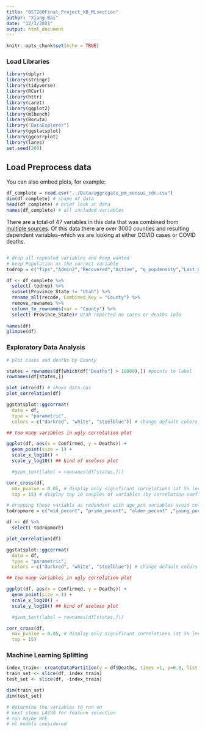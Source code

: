 ```yaml
---
title: "BST260Final_Project_XB_MLsection"
author: "Xiang Bai"
date: "12/3/2021"
output: html_document
---
```


```r
knitr::opts_chunk$set(echo = TRUE)
```

### Load Libraries

```r
library(dplyr)
library(stringr)
library(tidyverse)
library(RCurl)
library(httr)
library(caret)
library(ggplot2)
library(mlbench)
library(Boruta)
library("DataExplorer")
library(ggstatsplot)
library(ggcorrplot)
library(lares)
set.seed(260)
```

## Load Preprocess data

You can also embed plots, for example:

```r
df_complete = read.csv("../Data/aggregate_pm_census_cdc.csv")
dim(df_complete) # shape of data
head(df_complete) # brief look at data
names(df_complete) # all included variables
```

There are a total of 47 variables in this data that was combined from [multiple sources](https://github.com/steventang26/BST260-Final-Project/blob/master/README.md).
Of this data there are over 3000 counties and resulting dependent variables--which
we are looking at either COVID cases or COVID deaths.

```r

```


```r

# drop all repeated variables and keep wanted 
# keep Population as the correct variable
todrop = c("fips","Admin2","Recovered","Active", "q_popdensity","Last_Update", "year", "median_household_income", "no_grad_mcare", "no_grad", "Country_Region", "NAME", "population")

df <- df_complete %>% 
  select(-todrop) %>% 
  subset(Province_State != "Utah") %>% 
  rename_all(recode, Combined_Key = "County") %>% 
  remove_rownames %>% 
  column_to_rownames(var = "County") %>% 
  select(-Province_State)# Utah reported no cases or deaths info
  
names(df)
glimpse(df)
```


### Exploratory Data Analysis

```r
# plot cases and deaths by County

states = rownames(df[which(df["Deaths"] > 10000),]) #points to label
rownames(df[states,])

plot_intro(df) # shows data.nas
plot_correlation(df)

ggstatsplot::ggcorrmat(
  data = df,
  type = "parametric", 
  colors = c("darkred", "white", "steelblue")) # change default colors

## too many variables in ugly correlation plot

ggplot(df, aes(x = Confirmed, y = Deaths)) +
  geom_point(size = 1) +
  scale_x_log10() +
  scale_y_log10() ## kind of useless plot

  #geom_text(label = rownames(df[states,]))

corr_cross(df, 
  max_pvalue = 0.05, # display only significant correlations (at 5% level)
  top = 15) # display top 10 couples of variables (by correlation coefficient)


```

```r

# dropping these variabls as redundant with age_pct variables avoid collinearity
todropmore = c("mid_pecent", "prime_pecent", "older_pecent" ,"young_pecent") 

df <- df %>% 
  select(-todropmore)

plot_correlation(df)

ggstatsplot::ggcorrmat(
  data = df,
  type = "parametric", 
  colors = c("darkred", "white", "steelblue")) # change default colors

## too many variables in ugly correlation plot

ggplot(df, aes(x = Confirmed, y = Deaths)) +
  geom_point(size = 1) +
  scale_x_log10() +
  scale_y_log10() ## kind of useless plot

  #geom_text(label = rownames(df[states,]))

corr_cross(df, 
  max_pvalue = 0.05, # display only significant correlations (at 5% level)
  top = 15)
```
### Machine Learning Splitting

```r
index_train<- createDataPartition(y = df$Deaths, times =1, p=0.8, list = FALSE)
train_set <- slice(df, index_train)
test_set <- slice(df, -index_train)

dim(train_set)
dim(test_set)
```


```r
# determine the variables to run on
# next steps LASSO for feature selection
# run maybe RFE
# ml models considered

```


